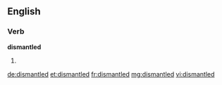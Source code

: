 ==English==

===Verb===
'''dismantled'''

# {{past of|dismantle}}

[[de:dismantled]]
[[et:dismantled]]
[[fr:dismantled]]
[[mg:dismantled]]
[[vi:dismantled]]